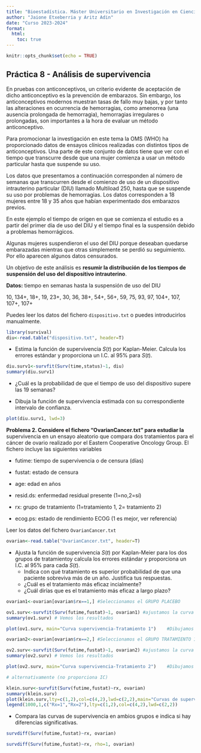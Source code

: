 ```yaml
---
title: "Bioestadística. Máster Universitario en Investigación en Ciencias de la Salud"
author: "Jaione Etxeberria y Aritz Adin"
date: "Curso 2023-2024"
format:
  html:
    toc: true
---
```


```r
knitr::opts_chunk$set(echo = TRUE)
```

## Práctica 8 - Análisis de supervivencia

En pruebas con anticonceptivos, un criterio evidente de aceptación de dicho anticonceptivo es la prevención de embarazos. Sin embargo, los anticonceptivos modernos muestran tasas de fallo muy bajas, y por tanto las alteraciones en ocurrencia de hemorragias, como amenorrea (una ausencia prolongada de hemorragia), hemorragias irregulares o prolongadas, son importantes a la hora de evaluar un método anticonceptivo.

Para promocionar la investigación en este tema la OMS (WHO) ha proporcionado datos de ensayos clínicos realizadas con distintos tipos de anticonceptivos. Una parte de este conjunto de datos tiene que ver con el tiempo que transcurre desde que una mujer comienza a usar un método particular hasta que suspende su uso.

Los datos que presentamos a continuación corresponden al número de semanas que transcurren desde el comienzo de uso de un dispositivo intrauterino particular (DIU) llamado Multiload 250, hasta que se suspende su uso por problemas de hemorragias. Los datos corresponden a 18 mujeres entre 18 y 35 años que habían experimentado dos embarazos previos.

En este ejemplo el tiempo de origen en que se comienza el estudio es a partir del primer día de uso del DIU y el tiempo final es la suspensión debido a problemas hemorrágicos.

Algunas mujeres suspendieron el uso del DIU porque deseaban quedarse embarazadas mientras que otras simplemente se perdió su seguimiento. Por ello aparecen algunos datos censurados.

Un objetivo de este análisis es **resumir la distribución de los tiempos de suspensión del uso del dispositivo intrauterino**.

**Datos:** tiempo en semanas hasta la suspensión de uso del DIU

10, 134+, 18+, 19, 23+, 30, 36, 38+, 54+, 56+, 59, 75, 93, 97, 104+, 107, 107+, 107+

Puedes leer los datos del fichero `dispositivo.txt` o puedes introducirlos manualmente.

```r
library(survival)
diu<-read.table("dispositivo.txt", header=T)
```

-   Estima la función de supervivencia $S(t)$ por Kaplan-Meier. Calcula los errores estándar y proporciona un I.C. al 95% para $S(t)$.

```r
diu.surv1<-survfit(Surv(time,status)~1, diu)  
summary(diu.surv1)

```

-   ¿Cuál es la probabilidad de que el tiempo de uso del dispositivo supere las 19 semanas?

-   Dibuja la función de supervivencia estimada con su correspondiente intervalo de confianza.

```r
plot(diu.surv1, lwd=3)
```

**Problema 2. Considere el fichero "OvarianCancer.txt" para estudiar la** supervivencia en un ensayo aleatorio que compara dos tratamientos para el cáncer de ovario realizado por el Eastern Cooperative Oncology Group. El fichero incluye las siguientes variables

-   futime: tiempo de supervivencia o de censura (días)

-   fustat: estado de censura

-   age: edad en años

-   resid.ds: enfermedad residual presente (1=no,2=sí)

-   rx: grupo de tratamiento (1=tratamiento 1, 2= tratamiento 2)

-   ecog.ps: estado de rendimiento ECOG (1 es mejor, ver referencia)

Leer los datos del fichero `OvarianCancer.txt`

```r
ovarian<-read.table("OvarianCancer.txt", header=T)
```

-   Ajusta la función de supervivencia $S(t)$ por Kaplan-Meier para los dos grupos de tratamientoy calcula los errores estándar y proporciona un I.C. al 95% para cada $S(t)$.
    -   Indica con qué tratamiento es superior probabilidad de que una paciente sobreviva más de un año. Justifica tus respuestas.
    -   ¿Cuál es el tratamiento más eficaz incialmente?
    -   ¿Cuál dirías que es el tratamiento más eficaz a largo plazo?

```r
ovarian1<-ovarian[ovarian$rx==1,] #Seleccionamos el GRUPO PLACEBO

ov1.surv<-survfit(Surv(futime,fustat)~1, ovarian1) #ajustamos la curva
summary(ov1.surv) # Vemos los resultados

plot(ov1.surv, main="Curva supervivencia-Tratamiento 1")    #Dibujamos la curva

ovarian2<-ovarian[ovarian$rx==2,] #Seleccionamos el GRUPO TRATAMIENTO 1

ov2.surv<-survfit(Surv(futime,fustat)~1, ovarian2) #ajustamos la curva
summary(ov2.surv) # Vemos los resultados

plot(ov2.surv, main="Curva supervivencia-Tratamiento 2")    #Dibujamos la curva

# alternativamente (no proporciona IC)

klein.surv<-survfit(Surv(futime,fustat)~rx, ovarian)
summary(klein.surv)
plot(klein.surv,lty=c(1,2),col=c(4,2),lwd=c(2,2),main="Curvas de supervivencia KM")
legend(1000,1,c("Rx=1","Rx=2"),lty=c(1,2),col=c(4,2),lwd=c(2,2)) 

```

-   Compara las curvas de supervivencia en ambios grupos e indica si hay diferencias significativas.

```r
survdiff(Surv(futime,fustat)~rx, ovarian)

survdiff(Surv(futime,fustat)~rx, rho=1, ovarian)

```
